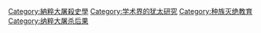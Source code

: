[[Category:納粹大屠殺史學|Category:納粹大屠殺史學]]
[[Category:学术界的犹太研究|Category:学术界的犹太研究]]
[[Category:种族灭绝教育|Category:种族灭绝教育]]
[[Category:纳粹大屠杀后果|Category:纳粹大屠杀后果]]